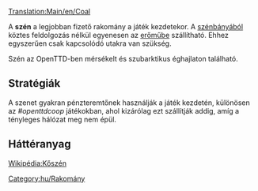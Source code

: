 [[Translation:Main/en/Coal]]
{{hu/Rakomány|név     = Szén
|kép     = Coal.png
|termeli = mérsékelt és szubarktikus éghajlaton [[Main/hu/Szénbánya|szénbánya]]
|fogadja = [[Main/hu/Erőmű|erőmű]]
}}

A '''szén''' a legjobban fizető rakomány a játék kezdetekor. A [[Main/hu/Szénbánya|szénbányából]] köztes feldolgozás nélkül egyenesen az [[Main/hu/Erőmű|erőműbe]] szállítható. Ehhez egyszerűen csak kapcsolódó utakra van szükség. 

Szén az OpenTTD-ben mérsékelt és szubarktikus éghajlaton található.

==Stratégiák==
A szenet gyakran pénzteremtőnek használják a játék kezdetén, különösen az ''#openttdcoop'' játékokban, ahol kizárólag ezt szállítják addig, amíg a tényleges hálózat meg nem épül.

==Háttéranyag==
[http://hu.wikipedia.org/wiki/Kőszén Wikipédia:Kőszén]

{{hu/Navbox Rakomány}}

[[Category:hu/Rakomány]]
